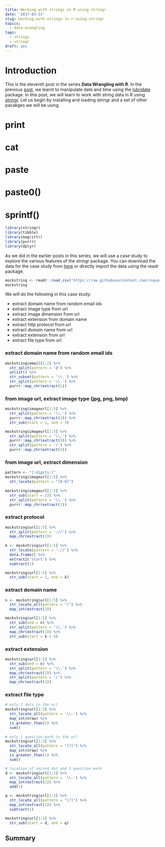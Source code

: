 ```yaml
---
title: Working with strings in R using stringr
date: '2017-03-23'
slug: working-with-strings-in-r-using-stringr
topics:
  - data-wrangling
tags:
  - strings
  - stringr
draft: yes
---
```


# Introduction

This is the eleventh post in the series **Data Wrangling with R**. In the previous [post](https://rsquaredacademy.github.io/blog/post/how-to-work-with-dates-in-r/), we learnt to manipulate date and time using the [lubridate](https://CRAN.R-project.org/package=lubridate) package. In this post, we will learn to work with string data in R using [stringr](http://stringr.tidyverse.org). Let us begin by installing and loading stringr and a set of other pacakges we will be using.

# print
# cat
# paste
# paste0()
# sprintf()

```r
library(stringr)
library(tibble)
library(magrittr)
library(purrr)
library(dplyr)
```

As we did in the earlier posts in this series, we will use a case study to explore the various features of the stringr package. You can
download the data for the case study from [here](https://raw.githubusercontent.com/rsquaredacademy/datasets/master/mock_strings.csv) or directly import the data using the readr package. 

```r
mockstring <- readr::read_csv('https://raw.githubusercontent.com/rsquaredacademy/datasets/master/mock_strings.csv')
mockstring
```

We will do the following in this case study:

- extract domain name from random email ids
- extract image type from url
- extract image dimension from url
- extract extension from domain name
- extract http protocol from url
- extract domain name from url
- extract extension from url
- extract file type from url

### extract domain name from random email ids

```r
mockstring$email[1:2] %>% 
  str_split(pattern = '@') %>%
  unlist() %>%
  str_subset(pattern = '\\.') %>%
  str_split(pattern = '\\.') %>%
  purrr::map_chr(extract(1))
```

### from image url, extract image type (jpg, png, bmp)

```r
mockstring$imageurl[1:5] %>%
  str_split(pattern = '\\.') %>%
  purrr::map_chr(extract(3)) %>%
  str_sub(start = 1, end = 3)

mockstring$imageurl[1:5] %>%
  str_split(pattern = '\\.') %>%
  purrr::map_chr(extract(3)) %>%
  str_split(pattern = '/') %>%
  purrr::map_chr(extract(1))
```

### from image url, extract dimension

```r
pattern <- "[:digits:]"
mockstring$imageurl[1:5] %>%
  str_locate(pattern = "[0-9]") 
  
mockstring$imageurl[1:5] %>%
  str_sub(start = 23) %>%
  str_split(pattern = '\\.') %>%
  purrr::map_chr(extract(1))
```
  
### extract protocol

```r
mockstring$url[1:5] %>%
  str_split(pattern = '://') %>%
  map_chr(extract(1))
  
k <- mockstring$url[1:5] %>%
  str_locate(pattern = '://') %>%
  data.frame() %>%
  extract2('start') %>%
  subtract(1)

mockstring$url[1:5] %>%
  str_sub(start = 1, end = k)
```

### extract domain name

```r
n <- mockstring$url[1:5] %>%
  str_locate_all(pattern = "/") %>%
  map_int(extract(3))

mockstring$url[1:5] %>%
  str_sub(end = n) %>%
  str_split(pattern = '\\.') %>%
  map_chr(extract(1)) %>%
  str_sub(start = k + 4)
```

### extract extension

```r
mockstring$url[1:5] %>%
  str_sub(end = n) %>%
  str_split(pattern = '\\.') %>%
  map_chr(extract(2)) %>%
  str_split(pattern = '/') %>%
  map_chr(extract(1))
```

### extract file type

```r
# only 2 dots in the url
mockstring$url[1:3] %>%
  str_locate_all(pattern = '\\.') %>%
  map_int(nrow) %>%
  is_greater_than(2) %>%
  sum()
  
# only 1 question mark in the url
mockstring$url[1:3] %>%
  str_locate_all(pattern = "[?]") %>%
  map_int(nrow) %>%
  is_greater_than(1) %>%
  sum()

# location of second dot and 1 question mark
d <- mockstring$url[1:3] %>%
  str_locate_all(pattern = '\\.') %>%
  map_int(extract(2)) %>%
  add(1)

q <- mockstring$url[1:3] %>%
  str_locate_all(pattern = "[?]") %>%
  map_int(extract(1)) %>%
  subtract(1)

mockstring$url[1:3] %>% 
  str_sub(start = d, end = q)
```

## Summary

































